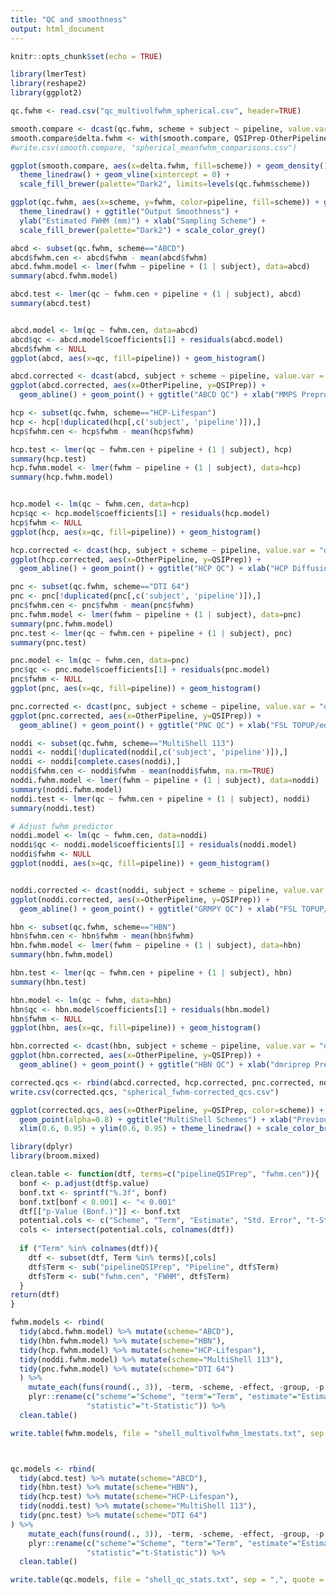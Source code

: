```yaml
---
title: "QC and smoothness"
output: html_document
---
```


```r
knitr::opts_chunk$set(echo = TRUE)
```

```r
library(lmerTest)
library(reshape2)
library(ggplot2)

qc.fwhm <- read.csv("qc_multivolfwhm_spherical.csv", header=TRUE)

smooth.compare <- dcast(qc.fwhm, scheme + subject ~ pipeline, value.var = "fwhm") 
smooth.compare$delta.fwhm <- with(smooth.compare, QSIPrep-OtherPipeline)
#write.csv(smooth.compare, "spherical_meanfwhm_comparisons.csv")
```


```r
ggplot(smooth.compare, aes(x=delta.fwhm, fill=scheme)) + geom_density() + facet_wrap(~scheme) + 
  theme_linedraw() + geom_vline(xintercept = 0) +
  scale_fill_brewer(palette="Dark2", limits=levels(qc.fwhm$scheme)) 

```



```r

ggplot(qc.fwhm, aes(x=scheme, y=fwhm, color=pipeline, fill=scheme)) + geom_boxplot() +
  theme_linedraw() + ggtitle("Output Smoothness") +
  ylab("Estimated FWHM (mm)") + xlab("Sampling Scheme") + 
  scale_fill_brewer(palette="Dark2") + scale_color_grey()

```


```r
abcd <- subset(qc.fwhm, scheme=="ABCD")
abcd$fwhm.cen <- abcd$fwhm - mean(abcd$fwhm)
abcd.fwhm.model <- lmer(fwhm ~ pipeline + (1 | subject), data=abcd)
summary(abcd.fwhm.model)

abcd.test <- lmer(qc ~ fwhm.cen + pipeline + (1 | subject), abcd)
summary(abcd.test)


abcd.model <- lm(qc ~ fwhm.cen, data=abcd)
abcd$qc <- abcd.model$coefficients[1] + residuals(abcd.model)
abcd$fwhm <- NULL
ggplot(abcd, aes(x=qc, fill=pipeline)) + geom_histogram()

abcd.corrected <- dcast(abcd, subject + scheme ~ pipeline, value.var = "qc")
ggplot(abcd.corrected, aes(x=OtherPipeline, y=QSIPrep)) + 
  geom_abline() + geom_point() + ggtitle("ABCD QC") + xlab("MMPS Preprocessed")
```

```r
hcp <- subset(qc.fwhm, scheme=="HCP-Lifespan")
hcp <- hcp[!duplicated(hcp[,c('subject', 'pipeline')]),]
hcp$fwhm.cen <- hcp$fwhm - mean(hcp$fwhm)

hcp.test <- lmer(qc ~ fwhm.cen + pipeline + (1 | subject), hcp)
summary(hcp.test)
hcp.fwhm.model <- lmer(fwhm ~ pipeline + (1 | subject), data=hcp)
summary(hcp.fwhm.model)


hcp.model <- lm(qc ~ fwhm.cen, data=hcp)
hcp$qc <- hcp.model$coefficients[1] + residuals(hcp.model)
hcp$fwhm <- NULL
ggplot(hcp, aes(x=qc, fill=pipeline)) + geom_histogram()

hcp.corrected <- dcast(hcp, subject + scheme ~ pipeline, value.var = "qc")
ggplot(hcp.corrected, aes(x=OtherPipeline, y=QSIPrep)) + 
  geom_abline() + geom_point() + ggtitle("HCP QC") + xlab("HCP Diffusion")

```

```r
pnc <- subset(qc.fwhm, scheme=="DTI 64")
pnc <- pnc[!duplicated(pnc[,c('subject', 'pipeline')]),]
pnc$fwhm.cen <- pnc$fwhm - mean(pnc$fwhm)
pnc.fwhm.model <- lmer(fwhm ~ pipeline + (1 | subject), data=pnc)
summary(pnc.fwhm.model)
pnc.test <- lmer(qc ~ fwhm.cen + pipeline + (1 | subject), pnc)
summary(pnc.test)

pnc.model <- lm(qc ~ fwhm.cen, data=pnc)
pnc$qc <- pnc.model$coefficients[1] + residuals(pnc.model)
pnc$fwhm <- NULL
ggplot(pnc, aes(x=qc, fill=pipeline)) + geom_histogram()

pnc.corrected <- dcast(pnc, subject + scheme ~ pipeline, value.var = "qc")
ggplot(pnc.corrected, aes(x=OtherPipeline, y=QSIPrep)) + 
  geom_abline() + geom_point() + ggtitle("PNC QC") + xlab("FSL TOPUP/eddy")

```

```r
noddi <- subset(qc.fwhm, scheme=="MultiShell 113")
noddi <- noddi[!duplicated(noddi[,c('subject', 'pipeline')]),]
noddi <- noddi[complete.cases(noddi),]
noddi$fwhm.cen <- noddi$fwhm - mean(noddi$fwhm, na.rm=TRUE)
noddi.fwhm.model <- lmer(fwhm ~ pipeline + (1 | subject), data=noddi)
summary(noddi.fwhm.model)
noddi.test <- lmer(qc ~ fwhm.cen + pipeline + (1 | subject), noddi)
summary(noddi.test)

# Adjust fwhm predictor
noddi.model <- lm(qc ~ fwhm.cen, data=noddi)
noddi$qc <- noddi.model$coefficients[1] + residuals(noddi.model)
noddi$fwhm <- NULL
ggplot(noddi, aes(x=qc, fill=pipeline)) + geom_histogram()


noddi.corrected <- dcast(noddi, subject + scheme ~ pipeline, value.var = "qc")
ggplot(noddi.corrected, aes(x=OtherPipeline, y=QSIPrep)) + 
  geom_abline() + geom_point() + ggtitle("GRMPY QC") + xlab("FSL TOPUP/eddy")
```


```r
hbn <- subset(qc.fwhm, scheme=="HBN")
hbn$fwhm.cen <- hbn$fwhm - mean(hbn$fwhm)
hbn.fwhm.model <- lmer(fwhm ~ pipeline + (1 | subject), data=hbn)
summary(hbn.fwhm.model)

hbn.test <- lmer(qc ~ fwhm.cen + pipeline + (1 | subject), hbn)
summary(hbn.test)

hbn.model <- lm(qc ~ fwhm, data=hbn)
hbn$qc <- hbn.model$coefficients[1] + residuals(hbn.model)
hbn$fwhm <- NULL
ggplot(hbn, aes(x=qc, fill=pipeline)) + geom_histogram()

hbn.corrected <- dcast(hbn, subject + scheme ~ pipeline, value.var = "qc")
ggplot(hbn.corrected, aes(x=OtherPipeline, y=QSIPrep)) + 
  geom_abline() + geom_point() + ggtitle("HBN QC") + xlab("dmriprep Preprocessed")
```

```r
corrected.qcs <- rbind(abcd.corrected, hcp.corrected, pnc.corrected, noddi.corrected, hbn.corrected)
write.csv(corrected.qcs, "spherical_fwhm-corrected_qcs.csv")
```

```r

ggplot(corrected.qcs, aes(x=OtherPipeline, y=QSIPrep, color=scheme)) + geom_abline() +
  geom_point(alpha=0.8) + ggtitle("MultiShell Schemes") + xlab("Previous Pipeline") + 
  xlim(0.6, 0.95) + ylim(0.6, 0.95) + theme_linedraw() + scale_color_brewer(palette="Dark2", limits=levels(qc.fwhm$scheme))

```

```r
library(dplyr)
library(broom.mixed)

clean.table <- function(dtf, terms=c("pipelineQSIPrep", "fwhm.cen")){
  bonf <- p.adjust(dtf$p.value)
  bonf.txt <- sprintf("%.3f", bonf)
  bonf.txt[bonf < 0.001] <- "< 0.001"
  dtf[["p-Value (Bonf.)"]] <- bonf.txt
  potential.cols <- c("Scheme", "Term", "Estimate", "Std. Error", "t-Statistic", "p-Value (Bonf.)")
  cols <- intersect(potential.cols, colnames(dtf))
  
  if ("Term" %in% colnames(dtf)){
    dtf <- subset(dtf, Term %in% terms)[,cols]
    dtf$Term <- sub("pipelineQSIPrep", "Pipeline", dtf$Term)
    dtf$Term <- sub("fwhm.cen", "FWHM", dtf$Term)
  }
return(dtf)
}

fwhm.models <- rbind(
  tidy(abcd.fwhm.model) %>% mutate(scheme="ABCD"),
  tidy(hbn.fwhm.model) %>% mutate(scheme="HBN"),
  tidy(hcp.fwhm.model) %>% mutate(scheme="HCP-Lifespan"),
  tidy(noddi.fwhm.model) %>% mutate(scheme="MultiShell 113"),
  tidy(pnc.fwhm.model) %>% mutate(scheme="DTI 64")
  ) %>%
    mutate_each(funs(round(., 3)), -term, -scheme, -effect, -group, -p.value) %>%
    plyr::rename(c("scheme"="Scheme", "term"="Term", "estimate"="Estimate", "std.error"="Std. Error",
                 "statistic"="t-Statistic")) %>%
  clean.table()

write.table(fwhm.models, file = "shell_multivolfwhm_lmestats.txt", sep = ",", quote = FALSE, row.names = F)



qc.models <- rbind(
  tidy(abcd.test) %>% mutate(scheme="ABCD"),
  tidy(hbn.test) %>% mutate(scheme="HBN"),
  tidy(hcp.test) %>% mutate(scheme="HCP-Lifespan"),
  tidy(noddi.test) %>% mutate(scheme="MultiShell 113"),
  tidy(pnc.test) %>% mutate(scheme="DTI 64")
) %>%
    mutate_each(funs(round(., 3)), -term, -scheme, -effect, -group, -p.value) %>%
    plyr::rename(c("scheme"="Scheme", "term"="Term", "estimate"="Estimate", "std.error"="Std. Error",
                 "statistic"="t-Statistic")) %>%
  clean.table()

write.table(qc.models, file = "shell_qc_stats.txt", sep = ",", quote = FALSE, row.names = F)

```

